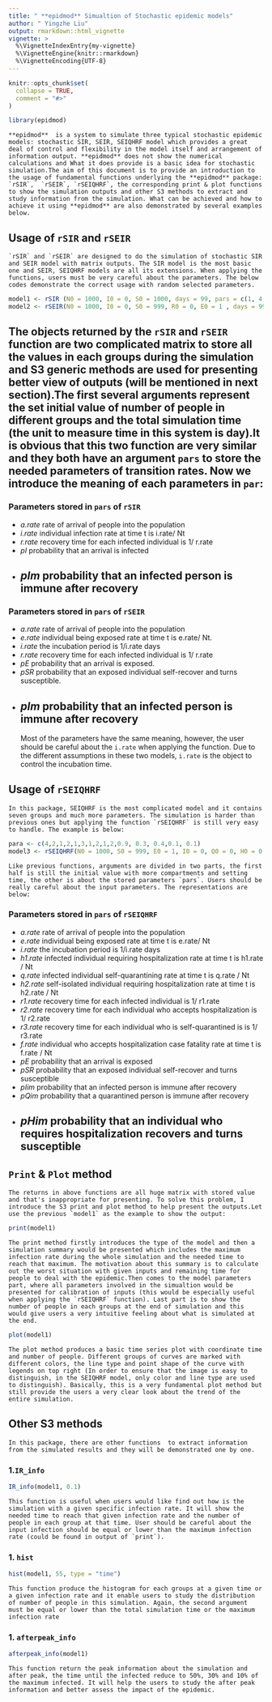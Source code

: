 ```yaml
---
title: " **epidmod** Simualtion of Stochastic epidemic models"
author: " Yingzhe Liu"
output: rmarkdown::html_vignette
vignette: >
  %\VignetteIndexEntry{my-vignette}
  %\VignetteEngine{knitr::rmarkdown}
  %\VignetteEncoding{UTF-8}
---
```


```r
knitr::opts_chunk$set(
  collapse = TRUE,
  comment = "#>"
)
```

```r
library(epidmod)
```

    **epidmod**  is a system to simulate three typical stochastic epidemic models: stochastic SIR, SEIR, SEIQHRF model which provides a great deal of control and flexibility in the model itself and arrangement of information output. **epidmod** does not show the numerical calculations and What it does provide is a basic idea for stochastic simulation.The aim of this document is to provide an introduction to the usage of fundamental functions underlying the **epidmod** package: `rSIR`,  `rSEIR`, `rSEIQHRF`, the corresponding print & plot functions to show the simulation outputs and other S3 methods to extract and study information from the simulation. What can be achieved and how to achieve it using **epidmod** are also demonstrated by several examples below.

## Usage of `rSIR` and `rSEIR` 
    `rSIR` and `rSEIR` are designed to do the simulation of stochastic SIR and SEIR model with matrix outputs. The SIR model is the most basic one and SEIR, SEIQHRF models are all its extensions. When applying the functions, users must be very careful about the parameters. The below codes demonstrate the correct usage with random selected parameters.

```r

model1 <- rSIR (N0 = 1000, I0 = 0, S0 = 1000, days = 99, pars = c(1, 4, 2, 0.3, 0.7))
model2 <- rSEIR(N0 = 1000, I0 = 0, S0 = 999, R0 = 0, E0 = 1 , days = 99, pars = c(5, 4, 2, 2, 0.7, 0.3, 0.1))

```
    The objects returned by the `rSIR` and `rSEIR` function are two complicated matrix to store all the values in each groups during the simulation and S3 generic methods are used for presenting better view of outputs (will be mentioned in next section).The first several arguments represent the set initial value of number of people in different groups and the total simulation time (the unit to measure time in this system is day).It is obvious that this two function are very similar and they both have an argument `pars` to store the needed parameters of transition rates. Now we introduce the meaning of each parameters in `par`:
---
### Parameters stored in `pars` of `rSIR`
* *a.rate*     rate of arrival of people into the population
* *i.rate*     individual infection rate at time t is i.rate/ Nt
* *r.rate*     recovery time for each infected individual is 1/ r.rate
* *pI*         probability that an arrival is infected
* *pIm*        probability that an infected person is immune after recovery
---

### Parameters stored in `pars` of `rSEIR`
* *a.rate*     rate of arrival of people into the population
* *e.rate*     individual being exposed rate at time t is e.rate/ Nt.
* *i.rate*     the incubation period is 1/i.rate days
* *r.rate*     recovery time for each infected individual is 1/ r.rate
* *pE*         probability that an arrival is exposed.
* *pSR*        probability that an exposed individual self-recover and turns susceptible.
* *pIm*        probability that an infected person is immune after recovery
---
    Most of the parameters have the same meaning, however, the user should be careful about the `i.rate` when applying the function. Due to the different assumptions in these two models, `i.rate` is the object to control the incubation time.  


## Usage of `rSEIQHRF`
    In this package, SEIQHRF is the most complicated model and it contains seven groups and much more parameters. The simulation is harder than previous ones but applying the function `rSEIQHRF` is still very easy to handle. The example is below:

```r

para <- c(4,2,1,2,1,3,1,2,1,2,0.9, 0.3, 0.4,0.1, 0.1)
model3 <- rSEIQHRF(N0 = 1000, S0 = 999, E0 = 1, I0 = 0, Q0 = 0, H0 = 0, R0 = 0, F0 = 0, days = 99, pars = para )

```

    Like previous functions, arguments are divided in two parts, the first half is still the initial value with more compartments and setting time, the other is about the stored parameters `pars`. Users should be really careful about the input parameters. The representations are below:

### Parameters stored in `pars` of `rSEIQHRF`

* *a.rate*     rate of arrival of people into the population
* *e.rate*     individual being exposed rate at time t is e.rate/ Nt
* *i.rate*     the incubation period is 1/i.rate days
* *h1.rate*    infected individual requiring hospitalization rate at time t is h1.rate / Nt
* *q.rate*     infected individual self-quarantining rate at time t is q.rate / Nt
* *h2.rate*    self-isolated individual requiring hospitalization rate at time t is h2.rate / Nt
* *r1.rate*    recovery time for each infected individual is 1/ r1.rate
* *r2.rate*    recovery time for each individual who accepts hospitalization is 1/ r2.rate
* *r3.rate*    recovery time for each individual who is self-quarantined is is 1/ r3.rate
* *f.rate*     individual who accepts hospitalization case fatality rate at time t is f.rate / Nt
* *pE*         probability that an arrival is exposed
* *pSR*        probability that an exposed individual self-recover and turns susceptible
* *pIim*       probability that an infected person is immune after recovery
* *pQim*       probability that a quarantined person  is immune after recovery
* *pHim*       probability that an individual who requires hospitalization recovers and  turns susceptible
---

## `Print` & `Plot` method
    The returns in above functions are all huge matrix with stored value and that's inappropriate for presenting. To solve this problem, I introduce the S3 print and plot method to help present the outputs.Let use the previous `model1` as the example to show the output:

```r
print(model1)
```
    The print method firstly introduces the type of the model and then a simulation summary would be presented which includes the maximum infection rate during the whole simulation and the needed time to reach that maximum. The motivation about this summary is to calculate out the worst situation with given inputs and remaining time for people to deal with the epidemic.Then comes to the model parameters part, where all parameters involved in the simualtion would be presented for calibration of inputs (this would be especially useful when applying the `rSEIQHRF` function). Last part is to show the number of people in each groups at the end of simulation and this would give users a very intuitive feeling about what is simulated at the end.

```r
plot(model1)
```
    The plot method produces a basic time series plot with coordinate time and number of people. Different groups of curves are marked with different colors, the line type and point shape of the curve with legends on top right (In order to ensure that the image is easy to distinguish, in the SEIQHRF model, only color and line type are used to distinguish). Basically, this is a very fundamental plot method but still provide the users a very clear look about the trend of the entire simulation.

## Other S3 methods
    In this package, there are other functions  to extract information from the simulated results and they will be demonstrated one by one.

### 1.`IR_info` 
```r
IR_info(model1, 0.1)

```
    This function is useful when users would like find out how is the simulation with a given specific infection rate. It will show the needed time to reach that given infection rate and the number of people in each group at that time. User should be careful about the input infection should be equal or lower than the maximum infection rate (could be found in output of `print`).

### 1. `hist` 
```r
hist(model1, 55, type = "time")

```
    This function produce the histogram for each groups at a given time or a given infection rate and it enable users to study the distribution of number of people in this simulation. Again, the second argument must be equal or lower than the total simulation time or the maximum infection rate

### 1. `afterpeak_info` 
```r
afterpeak_info(model1)

```
    This function return the peak information about the simulation and after peak, the time until the infected reduce to 50%, 30% and 10% of the maximum infected. It will help the users to study the after peak information and better assess the impact of the epidemic.
